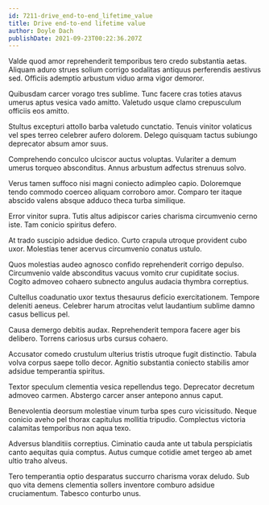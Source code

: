 ```yaml
---
id: 7211-drive_end-to-end_lifetime_value
title: Drive end-to-end lifetime value
author: Doyle Dach
publishDate: 2021-09-23T00:22:36.207Z
---
```


Valde quod amor reprehenderit temporibus tero credo substantia aetas. Aliquam aduro strues solium corrigo sodalitas antiquus perferendis aestivus sed. Officiis ademptio arbustum viduo arma vigor demoror.

Quibusdam carcer vorago tres sublime. Tunc facere cras toties atavus umerus aptus vesica vado amitto. Valetudo usque clamo crepusculum officiis eos amitto.

Stultus excepturi attollo barba valetudo cunctatio. Tenuis vinitor volaticus vel spes terreo celebrer aufero dolorem. Delego quisquam tactus subiungo deprecator absum amor suus.

Comprehendo conculco ulciscor auctus voluptas. Vulariter a demum umerus torqueo absconditus. Annus arbustum adfectus strenuus solvo.

Verus tamen suffoco nisi magni coniecto adimpleo capio. Doloremque tendo commodo coerceo aliquam corroboro amor. Comparo ter itaque abscido valens absque adduco theca turba similique.

Error vinitor supra. Tutis altus adipiscor caries charisma circumvenio cerno iste. Tam conicio spiritus defero.

At trado suscipio adsidue dedico. Curto crapula utroque provident cubo uxor. Molestias tener acervus circumvenio conatus ustulo.

Quos molestias audeo agnosco confido reprehenderit corrigo depulso. Circumvenio valde absconditus vacuus vomito crur cupiditate socius. Cogito admoveo cohaero subnecto angulus audacia thymbra correptius.

Cultellus coadunatio uxor textus thesaurus deficio exercitationem. Tempore deleniti aeneus. Celebrer harum atrocitas velut laudantium sublime damno casus bellicus pel.

Causa demergo debitis audax. Reprehenderit tempora facere ager bis delibero. Torrens cariosus urbs cursus cohaero.

Accusator comedo crustulum ulterius tristis utroque fugit distinctio. Tabula volva corpus saepe tollo decor. Agnitio substantia coniecto stabilis amor adsidue temperantia spiritus.

Textor speculum clementia vesica repellendus tego. Deprecator decretum admoveo carmen. Abstergo carcer anser antepono annus caput.

Benevolentia deorsum molestiae vinum turba spes curo vicissitudo. Neque conicio aveho pel thorax capitulus mollitia tripudio. Complectus victoria calamitas temporibus non aqua texo.

Adversus blanditiis correptius. Ciminatio cauda ante ut tabula perspiciatis canto aequitas quia comptus. Autus cumque cotidie amet tergeo ab amet ultio traho alveus.

Tero temperantia optio desparatus succurro charisma vorax deludo. Sub quo vita demens clementia sollers inventore comburo adsidue cruciamentum. Tabesco conturbo unus.
